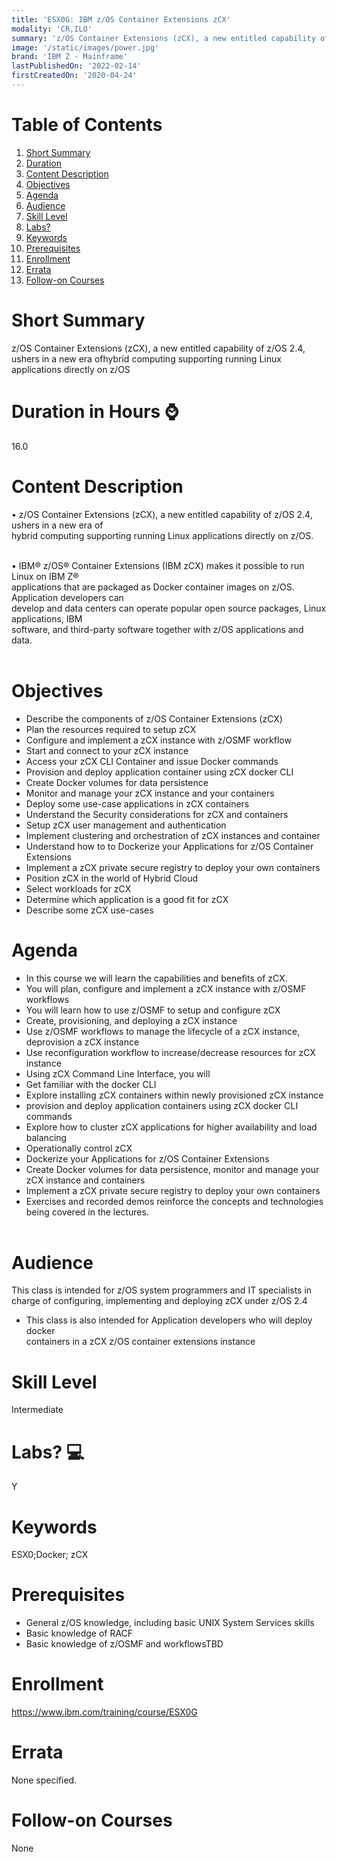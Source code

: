 ```yaml
---
title: 'ESX0G: IBM z/OS Container Extensions zCX'
modality: 'CR,ILO'
summary: 'z/OS Container Extensions (zCX), a new entitled capability of z/OS 2.4, ushers in a new era ofhybrid computing supporting running Linux applications directly on z/OS'
image: '/static/images/power.jpg'
brand: 'IBM Z - Mainframe'
lastPublishedOn: '2022-02-14'
firstCreatedOn: '2020-04-24'
---
```

# Table of Contents
1.  [Short Summary](#short-summary)
2.  [Duration](#duration-in-hours-)
3.  [Content Description](#content-description)
4.  [Objectives](#objectives)
5.  [Agenda](#agenda)
6.  [Audience](#audience)
7.  [Skill Level](#skill-level)
8.  [Labs?](#labs-)
9.  [Keywords](#keywords)
10. [Prerequisites](#prerequisites)
11. [Enrollment](#enrollment)
12. [Errata](#errata)
13. [Follow-on Courses](#follow-on-courses)

# Short Summary
z/OS Container Extensions (zCX), a new entitled capability of z/OS 2.4, ushers in a new era ofhybrid computing supporting running Linux applications directly on z/OS

# Duration in Hours ⌚
16.0

# Content Description
• z/OS Container Extensions (zCX), a new entitled capability of z/OS 2.4, ushers in a new era of  
hybrid computing supporting running Linux applications directly on z/OS.  
 

• IBM® z/OS® Container Extensions (IBM zCX) makes it possible to run Linux on IBM Z®  
applications that are packaged as Docker container images on z/OS. Application developers can  
develop and data centers can operate popular open source packages, Linux applications, IBM  
software, and third-party software together with z/OS applications and data.  
 



# Objectives
- Describe the components of z/OS Container Extensions (zCX)  
- Plan the resources required to setup zCX  
- Configure and implement a zCX instance with z/OSMF workflow  
- Start and connect to your zCX instance  
- Access your zCX CLI Container and issue Docker commands  
- Provision and deploy application container using zCX docker CLI  
- Create Docker volumes for data persistence  
- Monitor and manage your zCX instance and your containers  
- Deploy some use-case applications in zCX containers  
- Understand the Security considerations for zCX and containers  
- Setup zCX user management and authentication  
- Implement clustering and orchestration of zCX instances and container  
- Understand how to to Dockerize your Applications for z/OS Container Extensions  
- Implement a zCX private secure registry to deploy your own containers  
- Position zCX in the world of Hybrid Cloud  
- Select workloads for zCX  
- Determine which application is a good fit for zCX  
- Describe some zCX use-cases



# Agenda
- In this course we will learn the capabilities and benefits of zCX.  
- You will plan, configure and implement a zCX instance with z/OSMF workflows  
- You will learn how to use z/OSMF to setup and configure zCX  
- Create, provisioning, and deploying a zCX instance  
- Use z/OSMF workflows to manage the lifecycle of a zCX instance, deprovision a zCX instance  
- Use reconfiguration workflow to increase/decrease resources for zCX instance  
- Using zCX Command Line Interface, you will  
- Get familiar with the docker CLI  
- Explore installing zCX containers within newly provisioned zCX instance  
- provision and deploy application containers using zCX docker CLI commands  
- Explore how to cluster zCX applications for higher availability and load balancing  
- Operationally control zCX  
- Dockerize your Applications for z/OS Container Extensions  
- Create Docker volumes for data persistence, monitor and manage your zCX instance and containers  
- Implement a zCX private secure registry to deploy your own containers  
- Exercises and recorded demos reinforce the concepts and technologies being covered in the lectures.  
 



# Audience
This class is intended for z/OS system programmers and IT specialists in  
charge of configuring, implementing and deploying zCX under z/OS 2.4  
- This class is also intended for Application developers who will deploy docker  
containers in a zCX z/OS container extensions instance



# Skill Level
Intermediate        

# Labs? 💻
Y

# Keywords
ESX0;Docker; zCX

# Prerequisites
- General z/OS knowledge, including basic UNIX System Services skills  
- Basic knowledge of RACF  
- Basic knowledge of z/OSMF and workflowsTBD



# Enrollment
https://www.ibm.com/training/course/ESX0G

# Errata
None specified.

# Follow-on Courses
None

